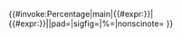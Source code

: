 <includeonly>{{#invoke:Percentage|main|{{#expr:{{formatnum:{{{1|0}}}|R}}}}|{{#expr:{{formatnum:{{{2|100}}}|R}}}}|{{{3|}}}|pad={{{pad|}}}|sigfig={{{sigfig|}}}|%={{{%|%}}}|nonscinote={{{nonscinote|}}}
}}</includeonly><noinclude>{{documentation}}
</noinclude>